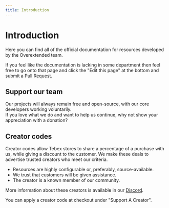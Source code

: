 ```yaml
---
title: Introduction
---
```



# Introduction

Here you can find all of the official documentation for resources developed by the Overextended team.

If you feel like the documentation is lacking in some department then feel free to go onto that page and click the "Edit this page" at the bottom and submit a Pull Request.

## Support our team

Our projects will always remain free and open-source, with our core developers working voluntarily.  
If you love what we do and want to help us continue, why not show your appreciation with a donation?

<div className="mt-2 flex flex-wrap justify-evenly gap-4">
  <DonateLink image="https://avatars.githubusercontent.com/u/65407488?v=4" name="Linden" kofiName="thelindat" />
  <DonateLink image="https://avatars.githubusercontent.com/u/39926192?v=4" name="Luke" kofiName="lukewastaken" />
  <DonateLink image="https://avatars.githubusercontent.com/u/31368547?v=4" name="DokaDoka" kofiName="dokadoka" />
</div>

## Creator codes

Creator codes allow Tebex stores to share a percentage of a purchase with us, while giving a discount to the customer. We make these deals to advertise trusted creators who meet our criteria.

- Resources are highly configurable or, preferably, source-available.
- We trust that customers will be given assistance.
- The creator is a known member of our community.

More information about these creators is available in our [Discord](https://discord.com/channels/813030955598086174/1028912864389496903).

<CreatorCodes>
  <CreatorCode storeName="Andyyy" storeLink="https://andyyy.tebex.io/" code="ox20" percentOff={20} storeImage="https://i.imgur.com/TwwZXjK.png"/>
  <CreatorCode storeName="Berkie's Workshop" storeLink="https://berkie.tebex.io/" code="ox10" percentOff={10} storeImage="https://i.imgur.com/9HXtBlP.png"/>
  <CreatorCode storeName="Dolu Mods" storeLink="https://dolu.tebex.io/" code="overextended" percentOff={15} storeImage="https://i.imgur.com/X8vKEug.png"/>
  <CreatorCode storeName="Electus Scripts" storeLink="https://store.electus-scripts.com/" code="ox10" percentOff={10} storeImage="https://i.imgur.com/JChxARu.png"/>
  <CreatorCode storeName="Loaf Scripts" storeLink="https://store.loaf-scripts.com/" code="ox10" percentOff={10} storeImage="https://i.imgur.com/QqmuNjs.png"/>
  <CreatorCode storeName="OT Studios" storeLink="https://store.otstudios.net/ox" code="ox10" percentOff={10} storeImage="https://i.imgur.com/j2IguoA.png"/>
  <CreatorCode storeName="Pickle Mods" storeLink="https://store.picklemods.com/" code="ox30" percentOff={30} storeImage="https://i.imgur.com/DodVY93.png"/>
  <CreatorCode storeName="rcore" storeLink="https://store.rcore.cz/" code="ox10" percentOff={10} storeImage="https://i.imgur.com/T8OkpKf.png"/>
  <CreatorCode storeName="Roleplay inventory icons" storeLink="https://pixel-art-roleplay-inventory-i.tebex.io/" code="ox10" percentOff={10} storeImage="https://i.imgur.com/ayRDAXg.gif"/>
  <CreatorCode storeName="Renewed Scripts" storeLink="https://renewed.tebex.io/" code="ox15" percentOff={15} storeImage="https://i.imgur.com/Is6Y0Rp.png"/>
  <CreatorCode storeName="Wasabi Scripts" storeLink="https://store.wasabiscripts.com/" code="OX20" percentOff={20} storeImage="https://i.imgur.com/HmFEpvJ.png"/>
</CreatorCodes>


You can apply a creator code at checkout under "Support A Creator".
